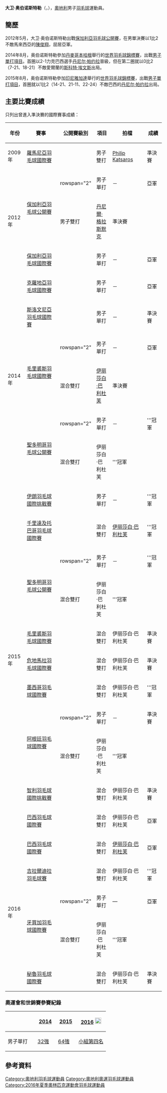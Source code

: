 {{noteTA|G1=Badminton}}
{{Infobox 羽球選手
| playername              = 大卫·奥伯诺斯特勒<br />{{lang|de|David Obernosterer}}
| image                   = 
| size                    = 
| caption                 = 
| birth_name              = 
| date_of_birth           = {{birth_date_and_age|1989|5|30}}<ref name="aboutme">{{cite web|title=Über mich|url=http://www.davidobernosterer.com/aboutme|publisher=www.davidobernosterer.com|deadurl=yes|archiveurl=https://web.archive.org/web/20140815015633/http://www.davidobernosterer.com/aboutme|archivedate=2014-08-15|access-date=2014-08-13}}{{de}}</ref>
| place_of_birth          = {{AUT}}[[埃格|埃格]]<ref name="aboutme"/>
| height                  = {{height|m=1.83}}<ref name="aboutme"/>
| weight                  = 
| event                   = 男子單打、男子雙打、混合雙打
| country                 = {{AUT}}
| years_started           = 2008年
| handedness              = 右手
| coach                   = 
| highest_ranking         = 第46位（混雙-[[伊丽莎白·巴利杜芙|巴利杜芙]]）
| date_of_highest_ranking = 2013年9月26日<ref name="ranking">[http://bwfcontent.tournamentsoftware.com/ranking/player.aspx?id=11138&player=108190 BWF World Ranking - Ranking of David OBERNOSTERER (54459)] {{Wayback|url=http://bwfcontent.tournamentsoftware.com/ranking/player.aspx?id=11138&player=108190 |date=20170305004542 }}{{en}}</ref>
| current_ranking         = 第68位（男單）<br/>第1240位（男雙-[[马蒂亚斯·阿尔默|阿尔默]]）<br/>第1360位<br/>（男雙-[[威尔逊·瓦塔尼拉佩利|瓦塔尼拉佩利]]）<br/>第46位（混雙-[[伊丽莎白·巴利杜芙|巴利杜芙]]）
| date_of_current_ranking = 2016年5月5日<ref>[http://bwfcontent.tournamentsoftware.com/ranking/category.aspx?id=11138&category=472 BWF World Ranking - BWF世界排名榜 (5/5/2016) - Men's singles] {{Wayback|url=http://bwfcontent.tournamentsoftware.com/ranking/category.aspx?id=11138&category=472 |date=20210813063327 }}{{en}}</ref><ref>[http://bwfcontent.tournamentsoftware.com/ranking/category.aspx?id=11138&category=474 BWF World Ranking - BWF世界排名榜 (5/5/2016) - Men's doubles] {{Wayback|url=http://bwfcontent.tournamentsoftware.com/ranking/category.aspx?id=11138&category=474 |date=20210110133614 }}{{en}}</ref><ref>[http://bwfcontent.tournamentsoftware.com/ranking/category.aspx?id=11138&category=476 BWF World Ranking - BWF世界排名榜 (5/5/2016) - Mixed doubles] {{Wayback|url=http://bwfcontent.tournamentsoftware.com/ranking/category.aspx?id=11138&category=476 |date=20210813070046 }}{{en}}</ref>
| played                  = 178勝–141負（男單）<br/>36勝–45負（男雙）<br/>48勝–25負（混雙）
| titles                  = 
| bwf_profile             = A4496406-7B29-443D-B652-B80B765246F4
| bwf_id                  = 54459
| updated                 = 2016年5月8日
}}
{{MedalTableTop}}
{{MedalSport | 男子[[羽毛球|羽毛球]]}}
{{MedalCountry | {{AUT}}}}
{{MedalBottom}}
'''大卫·奥伯诺斯特勒'''（{{lang-de|'''David Obernosterer'''}}，{{bd|1989年|5月30日}}），[[奧地利|奧地利]]男子[[羽毛球|羽毛球]]運動員。

==簡歷==
2012年5月，大卫·奥伯诺斯特勒出戰[[2012年保加利亞羽毛球公開賽|保加利亞羽毛球公開賽]]，在男單決賽以1比2不敵馬來西亞的[[陳俊翔|陳俊翔]]，屈居亞軍。

2014年8月，奥伯诺斯特勒參加[[丹麥|丹麥]][[哥本哈根|哥本哈根]]舉行的[[2014年世界羽毛球錦標賽|世界羽毛球錦標賽]]，出戰[[2014年世界羽毛球錦標賽男子單打項目|男子單打項目]]。首圈以2-1力克巴西選手[[丹尼尔·帕约拉|丹尼尔·帕约拉]]晉級，但在第二圈就以0比2（7-21、18-21）不敵愛爾蘭的[[斯科特·埃文斯|斯科特·埃文斯]]出局。

2015年8月，奥伯诺斯特勒參加[[印尼|印尼]][[雅加達|雅加達]]舉行的[[2015年世界羽毛球錦標賽|世界羽毛球錦標賽]]，出戰[[2015年世界羽毛球錦標賽男子單打項目|男子單打項目]]，首圈就以1比2（14-21、21-11、22-24）不敵巴西的[[丹尼尔·帕约拉|丹尼尔·帕约拉]]出局。

==主要比賽成績==
只列出曾進入準決賽的國際賽事成績：
{| class=wikitable style="text-align:center; font-size:small;" 
!width="50"|年份
!width="180"|賽事
!width="80"|公開賽級別
!width="60"|項目
!width="130"|拍檔
!width="50"|成績
|-
!rowspan="1"|2009年
|[[2009年羅馬尼亞羽毛球國際賽|羅馬尼亞羽毛球國際賽]]
|{{BWFIS}}
|男子雙打
|[[Philip_Katsaros|Philip Katsaros]]
|bgcolor="#b8860b"|準決賽
|-
!rowspan="3"|2012年
|rowspan="2"|[[2012年保加利亞羽毛球公開賽|保加利亞羽毛球公開賽]]
|rowspan="2" {{BWFIS}}
|男子單打
|－
|bgcolor="silver"|亞軍
|-
|男子雙打
|[[丹尼爾·格拉斯默克|丹尼爾·格拉斯默克]]
|bgcolor="#b8860b"|準決賽
|-
|[[2012年保加利亞羽毛球國際賽|保加利亞羽毛球國際賽]]
|{{BWFIC}}
|男子單打
|－
|bgcolor="silver"|亞軍
|-
!rowspan="6"|2014年
|[[2014年克羅地亞羽毛球國際賽|克羅地亞羽毛球國際賽]]
|{{BWFIS}}
|男子單打
|－
|bgcolor="silver"|亞軍
|-
|[[2014年斯洛文尼亞羽毛球國際賽|斯洛文尼亞羽毛球國際賽]]
|{{BWFIS}}
|男子單打
|－
|bgcolor="#b8860b"|準決賽
|-
|rowspan="2"|[[2014年毛里裘斯羽毛球國際賽|毛里裘斯羽毛球國際賽]]
|rowspan="2" {{BWFIS}}
|男子單打
|－
|bgcolor="silver"|亞軍
|-
|混合雙打
|[[伊丽莎白·巴利杜芙|伊丽莎白·巴利杜芙]]
|bgcolor="#b8860b"|準決賽
|-
|rowspan="2"|[[2014年聖多明哥羽毛球公開賽|聖多明哥羽毛球公開賽]]
|rowspan="2" {{BWFIS}}
|男子單打
|－
|bgcolor="gold"|'''冠軍
|-
|混合雙打
|伊丽莎白·巴利杜芙
|bgcolor="gold"|'''冠軍
|-
!rowspan="11"|2015年
|[[2015年伊朗羽毛球國際挑戰賽|伊朗羽毛球國際挑戰賽]]
|{{BWFIC}}
|男子單打
|－
|bgcolor="gold"|'''冠軍
|-
|[[2015年千里達及托巴哥羽毛球國際賽|千里達及托巴哥羽毛球國際賽]]
|{{BWFIS}}
|混合雙打
|[[伊丽莎白·巴利杜芙|伊丽莎白·巴利杜芙]]
|bgcolor="gold"|'''冠軍
|-
|rowspan="2"|[[2015年聖多明哥羽毛球公開賽|聖多明哥羽毛球公開賽]]
|rowspan="2" {{BWFIS}}
|男子單打
|－
|bgcolor="gold"|'''冠軍
|-
|混合雙打
|伊丽莎白·巴利杜芙
|bgcolor="gold"|'''冠軍
|-
|[[2015年毛里裘斯羽毛球國際賽|毛里裘斯羽毛球國際賽]]
|{{BWFIS}}
|混合雙打
|伊丽莎白·巴利杜芙
|bgcolor="#b8860b"|準決賽
|-
|[[2015年危地馬拉羽毛球國際賽|危地馬拉羽毛球國際賽]]
|{{BWFIC}}
|混合雙打
|伊丽莎白·巴利杜芙
|bgcolor="#b8860b"|準決賽
|-
|[[2015年墨西哥羽毛球國際賽|墨西哥羽毛球國際賽]]
|{{BWFIS}}
|混合雙打
|伊丽莎白·巴利杜芙
|bgcolor="gold"|'''冠軍
|-
|rowspan="2"|[[2015年阿根廷羽毛球國際賽|阿根廷羽毛球國際賽]]
|rowspan="2" {{BWFIS}}
|男子單打
|－
|bgcolor="#b8860b"|準決賽
|-
|混合雙打
|伊丽莎白·巴利杜芙
|bgcolor="gold"|'''冠軍
|-
|[[2015年智利羽毛球國際挑戰賽|智利羽毛球國際挑戰賽]]
|{{BWFIC}}
|混合雙打
|伊丽莎白·巴利杜芙
|bgcolor="#b8860b"|準決賽
|-
|[[2015年巴西羽毛球國際賽|巴西羽毛球國際賽]]
|{{BWFIS}}
|混合雙打
|伊丽莎白·巴利杜芙
|bgcolor="silver"|亞軍
|-
!rowspan="5"|2016年
|[[2016年巴西羽毛球國際賽|巴西羽毛球國際賽]]
|{{BWFIS}}
|混合雙打
|[[伊丽莎白·巴利杜芙|伊丽莎白·巴利杜芙]]
|bgcolor="silver"|亞軍
|-
|[[2016年吉拉爾迪拉羽毛球賽|吉拉爾迪拉羽毛球賽]]
|{{BWFIS}}
|混合雙打
|伊丽莎白·巴利杜芙
|bgcolor="gold"|'''冠軍
|-
|rowspan="2"|[[2016年牙買加羽毛球國際賽|牙買加羽毛球國際賽]]
|rowspan="2" {{BWFIS}}
|男子單打
|—
|bgcolor="silver"|亞軍
|-
|混合雙打
|伊丽莎白·巴利杜芙
|bgcolor="gold"|'''冠軍
|-
|[[2016年秘魯羽毛球國際賽|秘魯羽毛球國際賽]]
|{{BWFIC}}
|混合雙打
|伊丽莎白·巴利杜芙
|bgcolor="#b8860b"|準決賽
|}
{{BWF賽事級別索引}}

===奧運會和世錦賽參賽紀錄===
{| class=wikitable style="text-align:center; font-size:small;" 
!
!width="50"|[[2014年世界羽毛球錦標賽|2014]]
!width="50"|[[2015年世界羽毛球錦標賽|2015]]
!width="80"|[[2016年夏季奧林匹克運動會羽毛球比賽|2016]] [[File:Olympic_rings_without_rims.svg|20px]]
|-
!width="80"|男子單打
|[[2014年世界羽毛球錦標賽男子單打項目|32強]]
|[[2015年世界羽毛球錦標賽男子單打項目|64強]]
|[[2016年夏季奧林匹克運動會羽毛球男子單打比賽|小組第四名]]
|}

== 參考資料 ==
{{Reflist}}

{{DEFAULTSORT:Obernosterer, David}}
[[Category:奧地利羽毛球運動員|Category:奧地利羽毛球運動員]]
[[Category:奧地利奧運羽毛球運動員|Category:奧地利奧運羽毛球運動員]]
[[Category:2016年夏季奧林匹克運動會羽毛球運動員|Category:2016年夏季奧林匹克運動會羽毛球運動員]]
